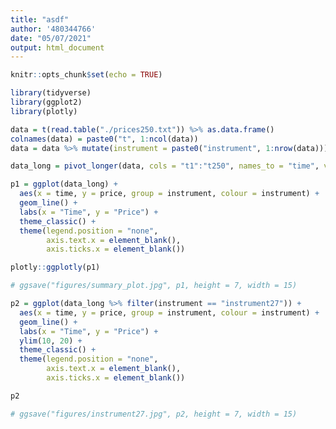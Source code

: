 ```yaml
---
title: "asdf"
author: '480344766'
date: "05/07/2021"
output: html_document
---
```


```r
knitr::opts_chunk$set(echo = TRUE)

library(tidyverse)
library(ggplot2)
library(plotly)
```


```r

data = t(read.table("./prices250.txt")) %>% as.data.frame()
colnames(data) = paste0("t", 1:ncol(data))
data = data %>% mutate(instrument = paste0("instrument", 1:nrow(data)))

data_long = pivot_longer(data, cols = "t1":"t250", names_to = "time", values_to = "price")
```

```r

p1 = ggplot(data_long) +
  aes(x = time, y = price, group = instrument, colour = instrument) +
  geom_line() +
  labs(x = "Time", y = "Price") +
  theme_classic() +
  theme(legend.position = "none",
        axis.text.x = element_blank(),
        axis.ticks.x = element_blank())

plotly::ggplotly(p1)

# ggsave("figures/summary_plot.jpg", p1, height = 7, width = 15)
```

```r

p2 = ggplot(data_long %>% filter(instrument == "instrument27")) +
  aes(x = time, y = price, group = instrument, colour = instrument) +
  geom_line() +
  labs(x = "Time", y = "Price") +
  ylim(10, 20) +
  theme_classic() +
  theme(legend.position = "none",
        axis.text.x = element_blank(),
        axis.ticks.x = element_blank())

p2

# ggsave("figures/instrument27.jpg", p2, height = 7, width = 15)
```


